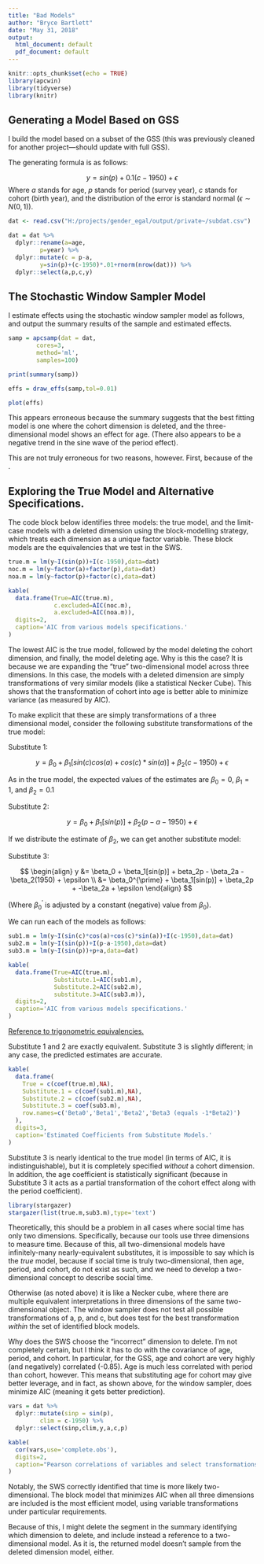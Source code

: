```yaml
---
title: "Bad Models"
author: "Bryce Bartlett"
date: "May 31, 2018"
output:
  html_document: default
  pdf_document: default
---
```


```r
knitr::opts_chunk$set(echo = TRUE)
library(apcwin)
library(tidyverse)
library(knitr)
```
## Generating a Model Based on GSS

I build the model based on a subset of the GSS (this was previously cleaned for another project---should update with full GSS).

The generating formula is as follows:

$$
y = sin(p) + 0.1(c-1950) + \epsilon
$$
Where $a$ stands for age, $p$ stands for period (survey year), $c$ stands for cohort (birth year), and the distribution of the error is standard normal ($\epsilon \sim N(0,1)$).

```r
dat <- read.csv("H:/projects/gender_egal/output/private~/subdat.csv") 

dat = dat %>%
  dplyr::rename(a=age,
         p=year) %>%
  dplyr::mutate(c = p-a,
         y=sin(p)+(c-1950)*.01+rnorm(nrow(dat))) %>%
  dplyr::select(a,p,c,y)
```

## The Stochastic Window Sampler Model

I estimate effects using the stochastic window sampler model as follows, and output the summary results of the sample and estimated effects.

```r
samp = apcsamp(dat = dat,
        cores=3,
        method='ml',
        samples=100)

print(summary(samp))

effs = draw_effs(samp,tol=0.01)

plot(effs)

```

This appears erroneous because the summary suggests that the best fitting model is one where the cohort dimension is deleted, and the three-dimensional model shows an effect for age. (There also appears to be a negative trend in the sine wave of the period effect).

This are not truly erroneous for two reasons, however. First, because of the .

## Exploring the True Model and Alternative Specifications.

The code block below identifies three models: the true model, and the limit-case models with a deleted dimension using the block-modelling strategy, which treats each dimension as a unique factor variable. These block models are the equivalencies that we test in the SWS.

```r
true.m = lm(y~I(sin(p))+I(c-1950),data=dat)
noc.m = lm(y~factor(a)+factor(p),data=dat)
noa.m = lm(y~factor(p)+factor(c),data=dat)

kable(
  data.frame(True=AIC(true.m),
             c.excluded=AIC(noc.m),
             a.excluded=AIC(noa.m)),
  digits=2,
  caption='AIC from various models specifications.'
)

```


The lowest AIC is the true model, followed by the model deleting the cohort dimension, and finally, the model deleting age. Why is this the case? It is because we are expanding the "true" two-dimensional model across three dimensions. In this case, the models with a deleted dimension are simply transformations of very similar models (like a statistical Necker Cube). This shows that the transformation of cohort into age is better able to minimize variance (as measured by AIC).

To make explicit that these are simply transformations of a three dimensional model, consider the following substitute transformations of the true model:

Substitute 1:

$$
y = \beta_0 + \beta_1[sin(c)cos(a) + cos(c)*sin(a)] + \beta_2(c-1950) + \epsilon
$$

As in the true model, the expected values of the estimates are $\beta_0 = 0$, $\beta_1 = 1$, and $\beta_2 = 0.1$

Substitute 2:

$$
y = \beta_0 + \beta_1[sin(p)] + \beta_2(p-a-1950) + \epsilon
$$

If we distribute the estimate of $\beta_2$, we can get another substitute model:

Substitute 3:

$$
\begin{align}
y &= \beta_0 + \beta_1[sin(p)] + beta_2p - \beta_2a - \beta_2(1950) + \epsilon \\
  &= \beta_0^{\prime} + \beta_1[sin(p)] + \beta_2p + -\beta_2a + \epsilon
\end{align}
$$

(Where $\beta_0^{\prime}$ is adjusted by a constant (negative) value from $\beta_0$).

We can run each of the models as follows:

```r
sub1.m = lm(y~I(sin(c)*cos(a)+cos(c)*sin(a))+I(c-1950),data=dat)
sub2.m = lm(y~I(sin(p))+I(p-a-1950),data=dat)
sub3.m = lm(y~I(sin(p))+p+a,data=dat)

kable(
  data.frame(True=AIC(true.m),
             Substitute.1=AIC(sub1.m),
             Substitute.2=AIC(sub2.m),
             substitute.3=AIC(sub3.m)),
  digits=2,
  caption='AIC from various models specifications.'
)

```




[Reference to trigonometric equivalencies.](https://brownmath.com/twt/sumdiff.htm#sincosAplusmnB)

Substitute 1 and 2 are exactly equivalent. Substitute 3 is slightly different; in any case, the predicted estimates are accurate.


```r

kable(
  data.frame(
    True = c(coef(true.m),NA),
    Substitute.1 = c(coef(sub1.m),NA),
    Substitute.2 = c(coef(sub2.m),NA),
    Substitute.3 = coef(sub3.m),
    row.names=c('Beta0','Beta1','Beta2','Beta3 (equals -1*Beta2)')
  ), 
  digits=3,
  caption='Estimated Coefficients from Substitute Models.'
)

```



Substitute 3 is nearly identical to the true model (in terms of AIC, it is indistinguishable), but it is completely specified *without* a cohort dimension. In addition, the age coefficient is statistically significant (because in Substitute 3 it acts as a partial transformation of the cohort effect along with the period coefficient).

```r
library(stargazer)
stargazer(list(true.m,sub3.m),type='text')
```

Theoretically, this should be a problem in all cases where social time has only two dimensions. Specifically, because our tools use three dimensions to measure time. Because of this, all two-dimensional models have infinitely-many nearly-equivalent substitutes, it is impossible to say which is the *true* model, because if social time is truly two-dimensional, then age, period, and cohort, do not exist as such, and we need to develop a two-dimensional concept to describe social time.

Otherwise (as noted above) it is like a Necker cube, where there are multiple equivalent interpretations in three dimensions of the same two-dimensional object. The window sampler does not test all possible transformations of a, p, and c, but does test for the best transformation *within* the set of identified block models.

Why does the SWS choose the "incorrect" dimension to delete. I'm not completely certain, but I think it has to do with the covariance of age, period, and cohort. In particular, for the GSS, age and cohort are very highly (and negatively) correlated (-0.85). Age is much less correlated with period than cohort, however. This means that substituting age for cohort may give better leverage, and in fact, as shown above, for the window sampler, does minimize AIC (meaning it gets better prediction).


```r
vars = dat %>%
  dplyr::mutate(sinp = sin(p),
         clim = c-1950) %>%
  dplyr::select(sinp,clim,y,a,c,p)

kable(
  cor(vars,use='complete.obs'),
  digits=2,
  caption="Pearson correlations of variables and select transformations."
)

```


Notably, the SWS correctly identified that time is more likely two-dimensional. The block model that minimizes AIC when all three dimensions are included is the most efficient model, using variable transformations under particular requirements.

Because of this, I might delete the segment in the summary identifying which dimension to delete, and include instead a reference to a two-dimensional model. As it is, the returned model doesn't sample from the deleted dimension model, either. 
